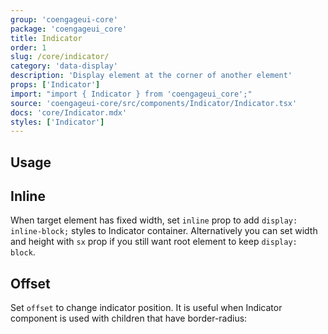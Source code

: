 ```yaml
---
group: 'coengageui-core'
package: 'coengageui_core'
title: Indicator
order: 1
slug: /core/indicator/
category: 'data-display'
description: 'Display element at the corner of another element'
props: ['Indicator']
import: "import { Indicator } from 'coengageui_core';"
source: 'coengageui-core/src/components/Indicator/Indicator.tsx'
docs: 'core/Indicator.mdx'
styles: ['Indicator']
---
```



## Usage

<Demo data={IndicatorDemos.configurator} />

## Inline

When target element has fixed width, set `inline` prop to add `display: inline-block;` styles to
Indicator container. Alternatively you can set width and height with `sx` prop if you still want root
element to keep `display: block`.

<Demo data={IndicatorDemos.inline} />

## Offset

Set `offset` to change indicator position. It is useful when Indicator component is
used with children that have border-radius:

<Demo data={IndicatorDemos.offset} />
